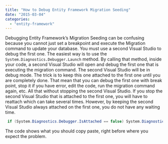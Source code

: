 ```yaml
---
title: "How to Debug Entity Framework Migration Seeding"
date: "2015-03-04"
categories: 
  - "entity-framework"
---
```


Debugging Entity Framework’s Migration Seeding can be confusing because you cannot just set a breakpoint and execute the Migration command to update your database. You must use a second Visual Studio to debug the first one. The easiest way is to use the `System.Diagnostics.Debugger.Launch` method. By calling that method, inside your code, a second Visual Studio will open and debug the first one that is executing the migration command. The second Visual Studio will be in debug mode. The trick is to keep this one attached to the first one until you are completely done. That mean that you can debug the first one with break point, stop it if you have error, edit the code, run the migration command again, etc. All that without stopping the second Visual Studio. If you stop the second Visual Studio that is attached to the first one, you will have to reattach which can take several times. However, by keeping the second Visual Studio always attached on the first one, you do not have any waiting time.


```csharp
 if (System.Diagnostics.Debugger.IsAttached == false) System.Diagnostics.Debugger.Launch(); 
```

The code shows what you should copy paste, right before where you expect the problem.

